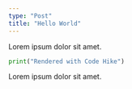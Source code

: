 ```yaml
---
type: "Post"
title: "Hello World"
---
```


Lorem ipsum dolor sit amet.

```python hello.py
print("Rendered with Code Hike")
```

Lorem ipsum dolor sit amet.

